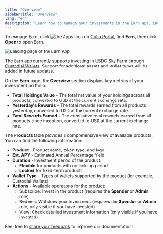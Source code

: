 ```yaml
---
title: "Overview"
sidebarTitle: "Overview"
lang: "en"
description: "Learn how to manage your investments in the Earn app, including viewing product status and estimated APY for each investment."
---
```


To manage Earn, click <img src="/en/images/common/icon_apps.svg" className="icon" alt="the Apps icon"/> on [Cobo Portal](https://portal.cobo.com/login), find **Earn**, then click **Open** to open Earn.

<img src="/en/images/portal-apps/earn/earn_overview.png" className="screenshot_full_screen" alt="Landing page of the Earn App"/>

<Info>The Earn app currently supports investing in USDC Sky Farm through [Custodial Wallets](/en/portal/custodial-wallets/introduction). Support for additional assets and wallet types will be added in future updates.</Info>

On the **Earn** page, the **Overview** section displays key metrics of your investment portfolio:

- **Total Holdings Value** - The total net value of your holdings across all products, converted to USD at the current exchange rate.
- **Yesterday's Rewards** - The total rewards earned from all products yesterday, converted to USD at the current exchange rate.
- **Total Rewards Earned** - The cumulative total rewards earned from all products since inception, converted to USD at the current exchange rate.

The **Products** table provides a comprehensive view of available products. You can find the following information:

- **Product** - Product name, token type, and logo
- **Est. APY** - Estimated Annual Percentage Yield
- **Duration** - Investment period of the product:
  - **Flexible** for products with no lock-up period
  - **Locked** for fixed-term products
- **Wallet Type** - Types of wallets supported by the product (for example, Custodial Wallets)
- **Actions** - Available operations for the product:
  - Subscribe: Invest in the product (requires the **Spender** or **Admin** role)
  - Redeem: Withdraw your investment (requires the **Spender** or **Admin** role, only visible if you have invested)
  - View: Check detailed investment information (only visible if you have invested)

<Tip>Feel free to [share your feedback](https://forms.zohopublic.com/cobo/form/DocumentFeedbackForm/formperma/QvLOhxJv1_JMsJ-1dleZ8Itb_7rzN-LtgvsDdxosoVI?referrername=manuals) to improve our documentation!</Tip>
